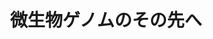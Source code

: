 ﻿---
title: "微生物ゲノムのその先へ"
category: "生命理工学院"
vol: "84"
interviewee: "黒川・中島・山田"
url: ""
tags: []
pdf: "84-2-kurokawa-nakajima-yamada.pdf"
career: ""
preface: "我々の身近に存在する微生物。自然環境中に存在する微生物はそのほとんどが培養できないため、従来の方法では微生物研究に限界があった。しかし、近年（2015年4月当時）メタゲノム解析という新しい手法が登場し、微生物研究は新たな局面を迎えた。黒川・中島・山田研究室ではこの手法を用いることで微生物に関する新たな知見を発見し、さまざまな分野に応用しようとしている。その挑戦を覗いていこう。"
---
